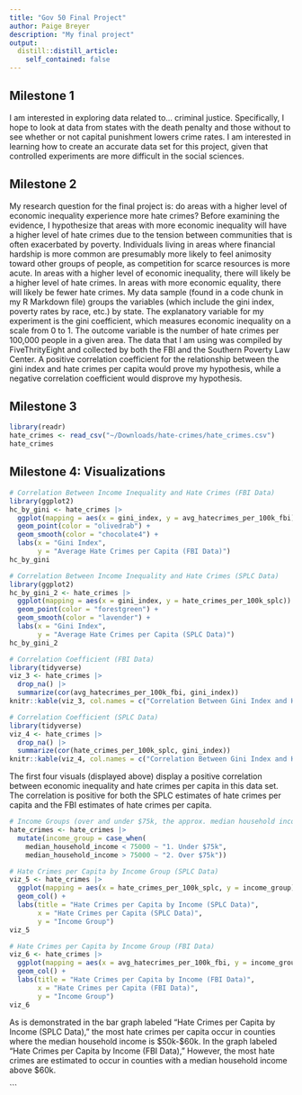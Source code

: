 ```yaml
---
title: "Gov 50 Final Project"
author: Paige Breyer
description: "My final project"
output:
  distill::distill_article:
    self_contained: false
---
```

## Milestone 1
I am interested in exploring data related to...
criminal justice. Specifically, I hope to look at data from states with the death penalty and those without to see whether or not capital punishment lowers crime rates. I am interested in learning how to create an accurate data set for this project, given that controlled experiments are more difficult in the social sciences. 

## Milestone 2
My research question for the final project is: do areas with a higher level of economic inequality experience more hate crimes? Before examining the evidence, I hypothesize that areas with more economic inequality will have a higher level of hate crimes due to the tension between communities that is often exacerbated by poverty. Individuals living in areas where financial hardship is more common are presumably more likely to feel animosity toward other groups of people, as competition for scarce resources is more acute. In areas with a higher level of economic inequality, there will likely be a higher level of hate crimes. In areas with more economic equality, there will likely be fewer hate crimes. My data sample (found in a code chunk in my R Markdown file) groups the variables (which include the gini index, poverty rates by race, etc.) by state. The explanatory variable for my experiment is the gini coefficient, which measures economic inequality on a scale from 0 to 1. The outcome variable is the number of hate crimes per 100,000 people in a given area. The data that I am using was compiled by FiveThrityEight and collected by both the FBI and the Southern Poverty Law Center. A positive correlation coefficient for the relationship between the gini index and hate crimes per capita would prove my hypothesis, while a negative correlation coefficient would disprove my hypothesis. 

## Milestone 3 
```r
library(readr)
hate_crimes <- read_csv("~/Downloads/hate-crimes/hate_crimes.csv") 
hate_crimes
```
## Milestone 4: Visualizations 

```r
# Correlation Between Income Inequality and Hate Crimes (FBI Data)
library(ggplot2)
hc_by_gini <- hate_crimes |> 
  ggplot(mapping = aes(x = gini_index, y = avg_hatecrimes_per_100k_fbi)) + 
  geom_point(color = "olivedrab") +
  geom_smooth(color = "chocolate4") + 
  labs(x = "Gini Index", 
       y = "Average Hate Crimes per Capita (FBI Data)")
hc_by_gini
```

```r
# Correlation Between Income Inequality and Hate Crimes (SPLC Data)
library(ggplot2)
hc_by_gini_2 <- hate_crimes |> 
  ggplot(mapping = aes(x = gini_index, y = hate_crimes_per_100k_splc)) + 
  geom_point(color = "forestgreen") +
  geom_smooth(color = "lavender") + 
  labs(x = "Gini Index", 
       y = "Average Hate Crimes per Capita (SPLC Data)")
hc_by_gini_2
```

```r
# Correlation Coefficient (FBI Data)
library(tidyverse)
viz_3 <- hate_crimes |> 
  drop_na() |> 
  summarize(cor(avg_hatecrimes_per_100k_fbi, gini_index))
knitr::kable(viz_3, col.names = c("Correlation Between Gini Index and Hate Crimes Per Capita"))
```
```r
# Correlation Coefficient (SPLC Data)
library(tidyverse)
viz_4 <- hate_crimes |> 
  drop_na() |> 
  summarize(cor(hate_crimes_per_100k_splc, gini_index))
knitr::kable(viz_4, col.names = c("Correlation Between Gini Index and Hate Crimes Per Capita"))
```

The first four visuals (displayed above) display a positive correlation between economic inequality and hate crimes per capita in this data set. The correlation is positive for both the SPLC estimates of hate crimes per capita and the FBI estimates of hate crimes per capita. 

```r
# Income Groups (over and under $75k, the approx. median household income in the US)
hate_crimes <- hate_crimes |> 
  mutate(income_group = case_when(
    median_household_income < 75000 ~ "1. Under $75k", 
    median_household_income > 75000 ~ "2. Over $75k")) 
```

```r
# Hate Crimes per Capita by Income Group (SPLC Data) 
viz_5 <- hate_crimes |> 
  ggplot(mapping = aes(x = hate_crimes_per_100k_splc, y = income_group)) + 
  geom_col() + 
  labs(title = "Hate Crimes per Capita by Income (SPLC Data)", 
       x = "Hate Crimes per Capita (SPLC Data)", 
       y = "Income Group")
viz_5
```

```r
# Hate Crimes per Capita by Income Group (FBI Data)
viz_6 <- hate_crimes |> 
  ggplot(mapping = aes(x = avg_hatecrimes_per_100k_fbi, y = income_group)) + 
  geom_col() + 
  labs(title = "Hate Crimes per Capita by Income (FBI Data)", 
       x = "Hate Crimes per Capita (FBI Data)", 
       y = "Income Group")
viz_6
```

As is demonstrated in the bar graph labeled "Hate Crimes per Capita by Income (SPLC Data)," the most hate crimes per capita occur in counties where the median household income is $50k-$60k. In the graph labeled "Hate Crimes per Capita by Income (FBI Data)," However, the most hate crimes are estimated to occur in counties with a median household income above $60k. 

```

